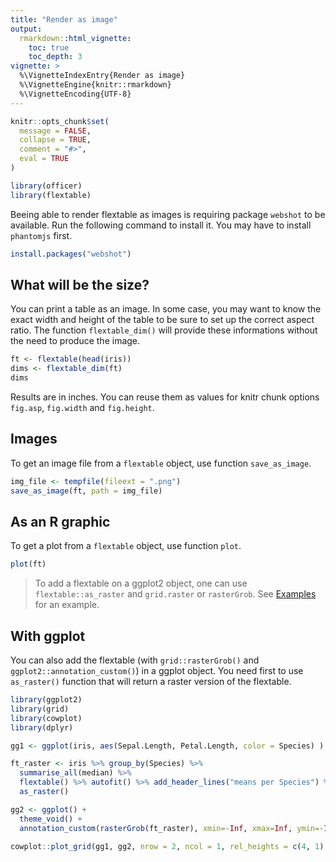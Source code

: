 ```yaml
---
title: "Render as image"
output: 
  rmarkdown::html_vignette:
    toc: true 
    toc_depth: 3
vignette: >
  %\VignetteIndexEntry{Render as image}
  %\VignetteEngine{knitr::rmarkdown}
  %\VignetteEncoding{UTF-8}
---
```


```r
knitr::opts_chunk$set(
  message = FALSE,
  collapse = TRUE,
  comment = "#>", 
  eval = TRUE
)
```

```r
library(officer)
library(flextable)
```

Beeing able to render flextable as images is requiring package `webshot` to be available.
Run the following command to install it. You may have to install `phantomjs` first.

```r
install.packages("webshot")
```

## What will be the size?

You can print a table as an image. In some case, you may want to know the exact width and height 
of the table to be sure to set up the correct aspect ratio. The function `flextable_dim()` will 
provide these informations without the need to produce the image.

```r
ft <- flextable(head(iris))
dims <- flextable_dim(ft)
dims
```

Results are in inches. You can reuse them as values for knitr chunk options `fig.asp`, `fig.width` and `fig.height`.


## Images

To get an image file from a `flextable` object, use function `save_as_image`.

```r
img_file <- tempfile(fileext = ".png")
save_as_image(ft, path = img_file)
```


## As an R graphic

To get a plot from a `flextable` object, use function `plot`.

```r
plot(ft)
```

> To add a flextable on a ggplot2 object, one can use `flextable::as_raster` 
and `grid.raster` or `rasterGrob`. See [Examples](./examples.html#send-your-flextable-to-ggplot) for an example.

## With ggplot 

You can also add the flextable (with `grid::rasterGrob()` and `ggplot2::annotation_custom()`) 
in a ggplot object. You need first to use `as_raster()` function that will return a raster 
version of the flextable.

```r
library(ggplot2)
library(grid)
library(cowplot)
library(dplyr)

gg1 <- ggplot(iris, aes(Sepal.Length, Petal.Length, color = Species) ) + geom_point()

ft_raster <- iris %>% group_by(Species) %>% 
  summarise_all(median) %>% 
  flextable() %>% autofit() %>% add_header_lines("means per Species") %>% 
  as_raster()

gg2 <- ggplot() + 
  theme_void() + 
  annotation_custom(rasterGrob(ft_raster), xmin=-Inf, xmax=Inf, ymin=-Inf, ymax=Inf)

cowplot::plot_grid(gg1, gg2, nrow = 2, ncol = 1, rel_heights = c(4, 1) )
```
